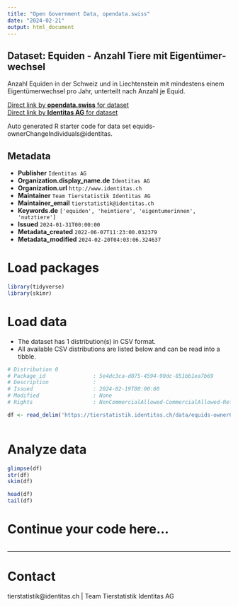 ```yaml
---
title: "Open Government Data, opendata.swiss"
date: "2024-02-21"
output: html_document
---
```


## Dataset: Equiden - Anzahl Tiere mit Eigentümer-wechsel

Anzahl Equiden in der Schweiz und in Liechtenstein mit mindestens einem Eigentümerwechsel pro Jahr, unterteilt nach Anzahl je Equid.

[Direct link by **opendata.swiss** for dataset](https://opendata.swiss/de/dataset/equiden-anzahl-tiere-mit-eigentumerwechsel)<br>
[Direct link by **Identitas AG** for dataset](https://tierstatistik.identitas.ch/)

Auto generated R starter code for data set equids-ownerChangeIndividuals@identitas.

## Metadata

- **Publisher** `Identitas AG`
- **Organization.display_name.de** `Identitas AG`
- **Organization.url** `http://www.identitas.ch`
- **Maintainer** `Team Tierstatistik Identitas AG`
- **Maintainer_email** `tierstatistik@identitas.ch`
- **Keywords.de** `['equiden', 'heimtiere', 'eigentumerinnen', 'nutztiere']`
- **Issued** `2024-01-31T00:00:00`
- **Metadata_created** `2022-06-07T11:23:00.032379`
- **Metadata_modified** `2024-02-20T04:03:06.324637`


# Load packages

```r

library(tidyverse)
library(skimr)

```

# Load data

-   The dataset has 1 distribution(s) in CSV format.
-   All available CSV distributions are listed below and can be read into a tibble.

```r

# Distribution 0
# Package_id               : 5e4dc3ca-d075-4594-90dc-851bb1ea7b69
# Description              : 
# Issued                   : 2024-02-19T00:00:00
# Modified                 : None
# Rights                   : NonCommercialAllowed-CommercialAllowed-ReferenceRequired

df <- read_delim('https://tierstatistik.identitas.ch/data/equids-ownerChangeIndividuals.csv')



```

# Analyze data

```r

glimpse(df)
str(df)
skim(df)

head(df)
tail(df)

```

# Continue your code here...

```r

```

------------------------------------------------------------------------

# Contact

tierstatistik@identitas.ch | Team Tierstatistik Identitas AG
